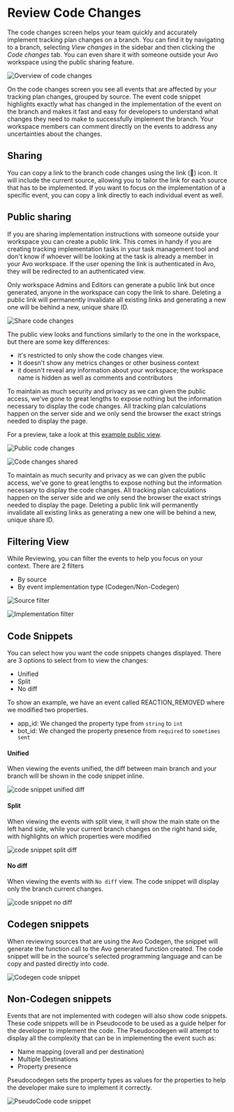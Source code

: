 
# Review Code Changes

The code changes screen helps your team quickly and accurately implement tracking plan changes on a branch. You can find it by navigating to a branch, selecting _View changes_ in the sidebar and then clicking the _Code changes_ tab. You can even share it with someone outside your Avo workspace using the public sharing feature.

![Overview of code changes](/docs/images/code-changes/code-changes.png)

On the code changes screen you see all events that are affected by your tracking plan changes, grouped by source. The event code snippet highlights exactly what has changed in the implementation of the event on the branch and makes it fast and easy for developers to understand what changes they need to make to successfully implement the branch. Your workspace members can comment directly on the events to address any uncertainties about the changes.

## Sharing

You can copy a link to the branch code changes using the link (🔗) icon. It will include the current source, allowing you to tailor the link for each source that has to be implemented. If you want to focus on the implementation of a specific event, you can copy a link directly to each individual event as well.

## Public sharing

If you are sharing implementation instructions with someone outside your workspace you can create a public link. This comes in handy if you are creating tracking implementation tasks in your task management tool and don't know if whoever will be looking at the task is already a member in your Avo workspace. If the user opening the link is authenticated in Avo, they will be redirected to an authenticated view.

Only workspace Admins and Editors can generate a public link but once generated, anyone in the workspace can copy the link to share. Deleting a public link will permanently invalidate all existing links and generating a new one will be behind a new, unique share ID.

![Share code changes](/docs/images/code-changes/code-changes-share.png)

The public view looks and functions similarly to the one in the workspace, but there are some key differences:

- it's restricted to only show the code changes view.
- It doesn't show any metrics changes or other business context
- it doesn't reveal any information about your workspace; the workspace name is hidden as well as comments and contributors

To maintain as much security and privacy as we can given the public access, we've gone to great lengths to expose nothing but the information necessary to display the code changes. All tracking plan calculations happen on the server side and we only send the browser the exact strings needed to display the page.

For a preview, take a look at this [example public view](https://www.avo.app/s/TZ0YwKaQ9).

![Public code changes](/docs/images/code-changes/code-changes-public.png)

![Code changes shared](/docs/images/code-changes/code-changes-shared.png)

To maintain as much security and privacy as we can given the public access, we've gone to great lengths to expose nothing but the information necessary to display the code changes. All tracking plan calculations happen on the server side and we only send the browser the exact strings needed to display the page. Deleting a public link will permanently invalidate all existing links as generating a new one will be behind a new, unique share ID.

## Filtering View

While Reviewing, you can filter the events to help you focus on your context.
There are 2 filters

- By source
- By event implementation type (Codegen/Non-Codegen)

![Source filter](/images/code-changes/source-filter.png)

![Implementation filter](/images/code-changes/implementation-filter.png)

## Code Snippets

You can select how you want the code snippets changes displayed.
There are 3 options to select from to view the changes:

- Unified
- Split
- No diff

To show an example, we have an event called REACTION_REMOVED where we modified two properties.

- app_id: We changed the property type from `string` to `int`
- bot_id: We changed the property presence from `required` to `sometimes sent`

#### Unified

When viewing the events unified, the diff between main branch and your branch will be shown in the code snippet inline.

![code snippet unified diff](/docs/images/code-changes/unified-snippet.png)

#### Split

When viewing the events with split view, it will show the main state on the left hand side, while your current branch changes on the right hand side, with highlights on which properties were modified

![code snippet split diff](/docs/images/code-changes/split-snippet.png)

#### No diff

When viewing the events with `No diff` view. The code snippet will display only the branch current changes.

![code snippet no diff](/docs/images/code-changes/nodiff-snippet.png)

## Codegen snippets

When reviewing sources that are using the Avo Codegen, the snippet will generate the function call to the Avo generated function created. The code snippet will be in the source's selected programming language and can be copy and pasted directly into code.

![Codegen code snippet](/docs/images/code-changes/codegen-snippet.png)

## Non-Codegen snippets

Events that are not implemented with codegen will also show code snippets.
These code snippets will be in Pseudocode to be used as a guide helper for the developer to implement the code.
The Pseudocodegen will attempt to display all the complexity that can be in implementing the event such as:

- Name mapping (overall and per destination)
- Multiple Destinations
- Property presence

<Callout type="info">
  Pseudocodegen sets the property types as values for the properties to help the
  developer make sure to implement it correctly.
</Callout>

![PseudoCode code snippet](/docs/images/code-changes/pseudo-snippet.png)
